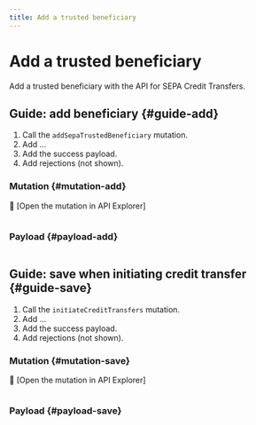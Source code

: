 ```yaml
---
title: Add a trusted beneficiary
---
```


# Add a trusted beneficiary

Add a trusted beneficiary with the API for SEPA Credit Transfers.

## Guide: add beneficiary {#guide-add}

1. Call the `addSepaTrustedBeneficiary` mutation.
1. Add ...
1. Add the success payload.
1. Add rejections (not shown).

### Mutation {#mutation-add}

🔎 [Open the mutation in API Explorer]

```graphql {2} showLineNumbers

```

### Payload {#payload-add}


```json {5} showLineNumbers

```

## Guide: save when initiating credit transfer {#guide-save}

1. Call the `initiateCreditTransfers` mutation.
1. Add ...
1. Add the success payload.
1. Add rejections (not shown).

### Mutation {#mutation-save}

🔎 [Open the mutation in API Explorer]

```graphql {2} showLineNumbers

```

### Payload {#payload-save}


```json {5} showLineNumbers

```